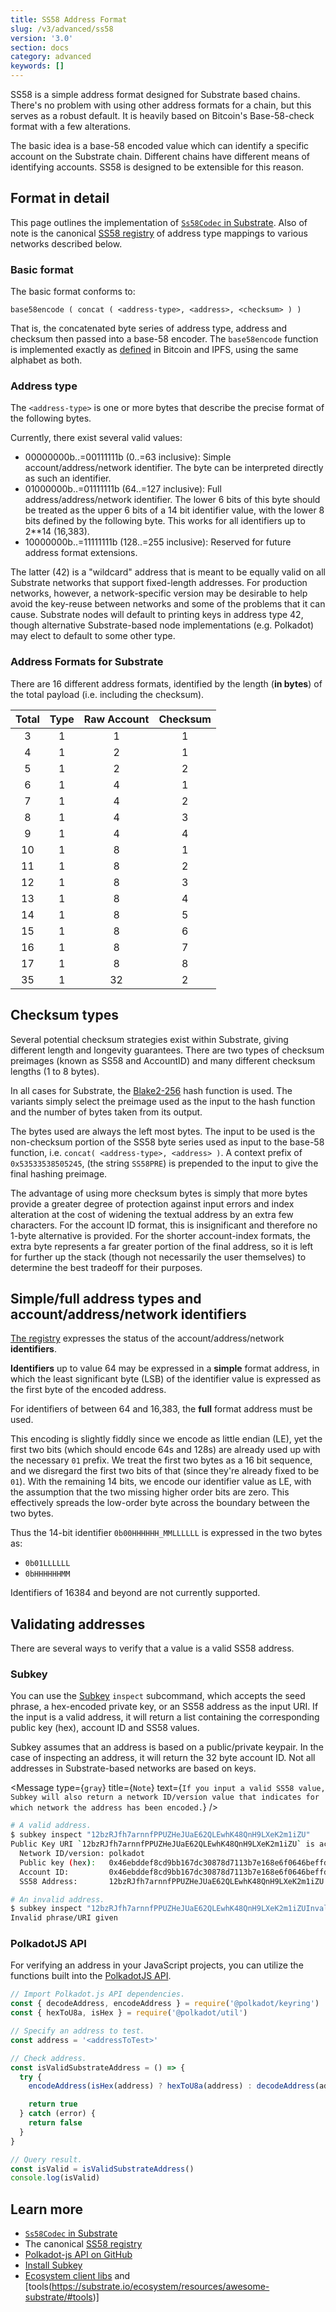 ```yaml
---
title: SS58 Address Format
slug: /v3/advanced/ss58
version: '3.0'
section: docs
category: advanced
keywords: []
---
```


SS58 is a simple address format designed for Substrate based chains.
There's no problem with using other address formats for a chain, but this serves as a robust default.
It is heavily based on Bitcoin's Base-58-check format with a few alterations.

The basic idea is a base-58 encoded value which can identify a specific account on the Substrate chain.
Different chains have different means of identifying accounts.
SS58 is designed to be extensible for this reason.

## Format in detail

This page outlines the implementation of [`Ss58Codec` in Substrate](https://paritytech.github.io/substrate/master/sp_core/crypto/trait.Ss58Codec.html).
Also of note is the canonical [SS58 registry](https://github.com/paritytech/ss58-registry) of address type mappings to various networks described below.

### Basic format

The basic format conforms to:

```text
base58encode ( concat ( <address-type>, <address>, <checksum> ) )
```

That is, the concatenated byte series of address type, address and checksum then passed into a base-58 encoder.
The `base58encode` function is implemented exactly as [defined](https://en.wikipedia.org/wiki/Base58) in Bitcoin and IPFS, using the same alphabet as both.

### Address type

The `<address-type>` is one or more bytes that describe the precise format of the following bytes.

Currently, there exist several valid values:

- 00000000b..=00111111b (0..=63 inclusive): Simple account/address/network identifier.
  The byte can be interpreted directly as such an identifier.
- 01000000b..=01111111b (64..=127 inclusive): Full address/address/network identifier.
  The lower 6 bits of this byte should be treated as the upper 6 bits of a 14 bit identifier value, with the lower 8 bits defined by the following byte.
  This works for all identifiers up to 2\*\*14 (16,383).
- 10000000b..=11111111b (128..=255 inclusive): Reserved for future address format extensions.

The latter (42) is a "wildcard" address that is meant to be equally valid on all Substrate networks that support fixed-length addresses.
For production networks, however, a network-specific version may be desirable to help avoid the key-reuse between networks and some of the problems that it can cause.
Substrate nodes will default to printing keys in address type 42, though alternative Substrate-based node implementations (e.g. Polkadot) may elect to default to some other type.

### Address Formats for Substrate

There are 16 different address formats, identified by the length (**in bytes**) of the total payload (i.e. including the checksum).

| Total | Type | Raw Account | Checksum |
| :---: | :--: | :---------: | :------: |
|   3   |  1   |      1      |    1     |
|   4   |  1   |      2      |    1     |
|   5   |  1   |      2      |    2     |
|   6   |  1   |      4      |    1     |
|   7   |  1   |      4      |    2     |
|   8   |  1   |      4      |    3     |
|   9   |  1   |      4      |    4     |
|  10   |  1   |      8      |    1     |
|  11   |  1   |      8      |    2     |
|  12   |  1   |      8      |    3     |
|  13   |  1   |      8      |    4     |
|  14   |  1   |      8      |    5     |
|  15   |  1   |      8      |    6     |
|  16   |  1   |      8      |    7     |
|  17   |  1   |      8      |    8     |
|  35   |  1   |     32      |    2     |

## Checksum types

Several potential checksum strategies exist within Substrate, giving different length and longevity guarantees.
There are two types of checksum preimages (known as SS58 and AccountID) and many different checksum lengths (1 to 8 bytes).

In all cases for Substrate, the [Blake2-256](<https://en.wikipedia.org/wiki/BLAKE_(hash_function)>) hash function is used.
The variants simply select the preimage used as the input to the hash function and the number of bytes taken from its output.

The bytes used are always the left most bytes.
The input to be used is the non-checksum portion of the SS58 byte series used as input to the base-58 function, i.e. `concat( <address-type>, <address> )`.
A context prefix of `0x53533538505245`, (the string `SS58PRE`) is prepended to the input to give the final hashing preimage.

The advantage of using more checksum bytes is simply that more bytes provide a greater degree of protection against input errors and index alteration at the cost of widening the textual address by an extra few characters.
For the account ID format, this is insignificant and therefore no 1-byte alternative is provided.
For the shorter account-index formats, the extra byte represents a far greater portion of the final address, so it is left for further up the stack (though not necessarily the user themselves) to determine the best tradeoff for their purposes.

## Simple/full address types and account/address/network identifiers

[The registry](https://github.com/paritytech/ss58-registry) expresses the status of the account/address/network **identifiers**.

**Identifiers** up to value 64 may be expressed in a **simple** format address, in which the least significant byte (LSB) of the identifier value is expressed as the first byte of the encoded address.

For identifiers of between 64 and 16,383, the **full** format address must be used.

This encoding is slightly fiddly since we encode as little endian (LE), yet the first two bits (which should encode 64s and 128s) are already used up with the necessary `01` prefix.
We treat the first two bytes as a 16 bit sequence, and we disregard the first two bits of that (since they're already fixed to be `01`).
With the remaining 14 bits, we encode our identifier value as LE, with the assumption that the two missing higher order bits are zero.
This effectively spreads the low-order byte across the boundary between the two bytes.

Thus the 14-bit identifier `0b00HHHHHH_MMLLLLLL` is expressed in the two bytes as:

- `0b01LLLLLL`
- `0bHHHHHHMM`

Identifiers of 16384 and beyond are not currently supported.

## Validating addresses

There are several ways to verify that a value is a valid SS58 address.

### Subkey

You can use the [Subkey](/v3/tools/subkey) `inspect` subcommand, which accepts the seed phrase, a hex-encoded private key, or an SS58 address as the input URI.
If the input is a valid address, it will return a list containing the corresponding public key (hex), account ID and SS58 values.

Subkey assumes that an address is based on a public/private keypair.
In the case of inspecting an address, it will return the 32 byte account ID.
Not all addresses in Substrate-based networks are based on keys.

<Message
  type={`gray`}
  title={`Note`}
  text={`If you input a valid SS58 value, Subkey will also return a network ID/version value
that indicates for which network the address has been encoded.`}
/>

```bash
# A valid address.
$ subkey inspect "12bzRJfh7arnnfPPUZHeJUaE62QLEwhK48QnH9LXeK2m1iZU"
Public Key URI `12bzRJfh7arnnfPPUZHeJUaE62QLEwhK48QnH9LXeK2m1iZU` is account:
  Network ID/version: polkadot
  Public key (hex):   0x46ebddef8cd9bb167dc30878d7113b7e168e6f0646beffd77d69d39bad76b47a
  Account ID:         0x46ebddef8cd9bb167dc30878d7113b7e168e6f0646beffd77d69d39bad76b47a
  SS58 Address:       12bzRJfh7arnnfPPUZHeJUaE62QLEwhK48QnH9LXeK2m1iZU

# An invalid address.
$ subkey inspect "12bzRJfh7arnnfPPUZHeJUaE62QLEwhK48QnH9LXeK2m1iZUInvalidAddress"
Invalid phrase/URI given
```

### PolkadotJS API

For verifying an address in your JavaScript projects, you can utilize the functions built into the [PolkadotJS API](https://polkadot.js.org/docs/api/).

```javascript
// Import Polkadot.js API dependencies.
const { decodeAddress, encodeAddress } = require('@polkadot/keyring')
const { hexToU8a, isHex } = require('@polkadot/util')

// Specify an address to test.
const address = '<addressToTest>'

// Check address.
const isValidSubstrateAddress = () => {
  try {
    encodeAddress(isHex(address) ? hexToU8a(address) : decodeAddress(address))

    return true
  } catch (error) {
    return false
  }
}

// Query result.
const isValid = isValidSubstrateAddress()
console.log(isValid)
```

## Learn more

- [`Ss58Codec` in Substrate](https://paritytech.github.io/substrate/master/sp_core/crypto/trait.Ss58Codec.html)
- The canonical [SS58 registry](https://github.com/paritytech/ss58-registry)
- [Polkadot-js API on GitHub](https://github.com/polkadot-js/api)
- [Install Subkey](/v3/tools/subkey#installation)
- [Ecosystem client
  libs](https://substrate.io/ecosystem/resources/awesome-substrate/#client-libraries) and [tools(https://substrate.io/ecosystem/resources/awesome-substrate/#tools)]
